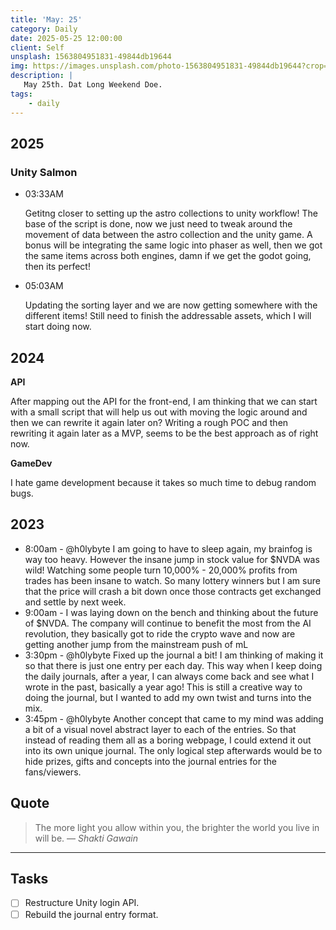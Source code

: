 ```yaml
---
title: 'May: 25'
category: Daily
date: 2025-05-25 12:00:00
client: Self
unsplash: 1563804951831-49844db19644
img: https://images.unsplash.com/photo-1563804951831-49844db19644?crop=entropy&cs=srgb&fm=jpg&ixid=MnwzNjM5Nzd8MHwxfHJhbmRvbXx8fHx8fHx8fDE2ODE3NDg2ODY&ixlib=rb-4.0.3&q=85
description: |
   May 25th. Dat Long Weekend Doe.
tags:
    - daily
---
```


## 2025

### Unity Salmon

-   03:33AM

    Getitng closer to setting up the astro collections to unity workflow!
    The base of the script is done, now we just need to tweak around the movement of data between the astro collection and the unity game.
    A bonus will be integrating the same logic into phaser as well, then we got the same items across both engines, damn if we get the godot going, then its perfect!

-   05:03AM

    Updating the sorting layer and we are now getting somewhere with the different items!
    Still need to finish the addressable assets, which I will start doing now.

## 2024

**API**

After mapping out the API for the front-end, I am thinking that we can start with a small script that will help us out with moving the logic around and then we can rewrite it again later on?
Writing a rough POC and then rewriting it again later as a MVP, seems to be the best approach as of right now.


**GameDev**

I hate game development because it takes so much time to debug random bugs. 

## 2023
- 8:00am - @h0lybyte I am going to have to sleep again, my brainfog is way too heavy. However the insane jump in stock value for $NVDA was wild! Watching some people turn 10,000% - 20,000% profits from trades has been insane to watch. So many lottery winners but I am sure that the price will crash a bit down once those contracts get exchanged and settle by next week. 
- 9:00am - I was laying down on the bench and thinking about the future of $NVDA. The company will continue to benefit the most from the AI revolution, they basically got to ride the crypto wave and now are getting another jump from the mainstream push of mL
- 3:30pm - @h0lybyte Fixed up the journal a bit! I am thinking of making it so that there is just one entry per each day. This way when I keep doing the daily journals, after a year, I can always come back and see what I wrote in the past, basically a year ago! This is still a creative way to doing the journal, but I wanted to add my own twist and turns into the mix.
- 3:45pm - @h0lybyte Another concept that came to my mind was adding a bit of a visual novel abstract layer to each of the entries. So that instead of reading them all as a boring webpage, I could extend it out into its own unique journal. The only logical step afterwards would be to hide prizes, gifts and concepts into the journal entries for the fans/viewers.


## Quote

> The more light you allow within you, the brighter the world you live in will be.
> — <cite>Shakti Gawain</cite>

---

## Tasks

- [ ] Restructure Unity login API.
- [ ] Rebuild the journal entry format.